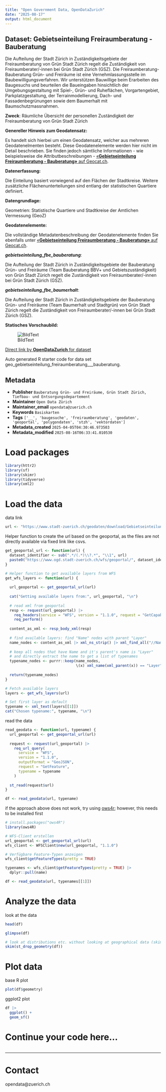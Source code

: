 ```yaml
---
title: "Open Government Data, OpenDataZurich"
date: "2025-08-17"
output: html_document
---
```


## Dataset: Gebietseinteilung Freiraumberatung - Bauberatung

Die Aufteilung der Stadt Zürich in Zuständigkeitsgebiete der Freiraumberatung von Grün Stadt Zürich regelt die Zuständigkeit von Freiraumberater/-innen bei Grün Stadt Zürich (GSZ). Die Freiraumberatung-Bauberatung Grün- und Freiräume ist eine Vernehmlassungsstelle im Baubewilligungsverfahren. Wir unterstützen Bauwillige beim Erarbeiten des Baugesuchs und beurteilen die Baueingaben hinsichtlich der Umgebungsgestaltung mit Spiel-, Grün- und Ruheflächen, Vorgartengebiet, Parkplatzgestaltung, der Terrainmodellierung, Dach- und Fassadenbegrünungen sowie dem Baumerhalt mit Baumschutzmassnahmen.

**Zweck**: Räumliche Übersicht der personellen Zuständigkeit der Freiraumberatung von Grün Stadt Zürich

**Genereller Hinweis zum Geodatensatz:**

Es handelt sich hierbei um einen Geodatensatz, welcher aus mehreren Geodatenelmenten besteht. Diese Geodatenelemente werden hier nicht im Detail beschrieben. Sie finden jedoch sämtliche Informationen - wie beispielsweise die Attributbeschreibungen - [«**Gebietseinteilung Freiraumberatung - Bauberatung»** auf Geocat.ch](https://www.geocat.ch/geonetwork/srv/ger/catalog.search#/metadata/d630af15-3810-499f-a5c4-132172e6c9e9).
			   

**Datenerfassung:**

Die Einteilung basiert vorwiegend auf den Flächen der Stadtkreise. Weitere zusätzliche Flächenunterteilungen sind entlang der statistischen Quartiere definiert.

**Datengrundlage:**

Geometrien: Statistische Quartiere und Stadtkreise der Amtlichen Vermessung (GeoZ)

**Geodatenelemente:**

Die vollständige Metadatenbeschreibung der Geodatenelemente finden Sie ebenfalls unter [«**Gebietseinteilung Freiraumberatung - Bauberatung»** auf Geocat.ch](https://www.geocat.ch/geonetwork/srv/ger/md.viewer#/full_view/d630af15-3810-499f-a5c4-132172e6c9e9).

***gebietseinteilung_fbe_bauberatung***: 

Die Aufteilung der Stadt Zürich in Zuständigkeitsgebiete der Bauberatung Grün- und Freiräume (Team Bauberatung BBV+ und Gebietszuständigkeit) von Grün Stadt Zürich regelt die Zuständigkeit von Freiraumberater/-innen bei Grün Stadt Zürich (GSZ).


***gebietseinteilung_fbe_baumerhalt***: 

Die Aufteilung der Stadt Zürich in Zuständigkeitsgebiete der Bauberatung Grün- und Freiräume (Team Baumerhalt und Stadtgrün) von Grün Stadt Zürich regelt die Zuständigkeit von Freiraumberater/-innen bei Grün Stadt Zürich (GSZ).




**Statisches Vorschaubild:**

![BildText](https://www.gis.stadt-zuerich.ch/zueriplan_docs/geocat/d630af15-3810-499f-a5c4-132172e6c9e9.png)



[Direct link by **OpenDataZurich** for dataset](https://data.stadt-zuerich.ch/dataset/geo_gebietseinteilung_freiraumberatung___bauberatung)

Auto generated R starter code for data set geo_gebietseinteilung_freiraumberatung___bauberatung.

## Metadata

- **Publisher** `Bauberatung Grün- und Freiräume, Grün Stadt Zürich, Tiefbau- und Entsorgungsdepartement`
- **Maintainer** `Open Data Zürich`
- **Maintainer_email** `opendata@zuerich.ch`
- **Keywords** `Basis­karten`
- **Tags** `['__', 'baugesuche', 'freiraumberatung', 'geodaten', 'geoportal', 'polygondaten', 'stzh', 'vektordaten']`
- **Metadata_created** `2025-04-05T04:30:46.973503`
- **Metadata_modified** `2025-08-16T06:33:41.010530`


# Load packages

```r
library(httr2)
library(sf)
library(skimr)
library(tidyverse)
library(xml2)
```

# Load the data

data link
```r
url <- "https://www.stadt-zuerich.ch/geodaten/download/Gebietseinteilung_Freiraumberatung___Bauberatung?format=geojson_link"
```


Helper function to create the url based on the geoportal, as the files are not directly available via fixed link like csvs.
```r
get_geoportal_url <- function(url) {
  dataset_identifier <- sub(".*/(.*)\\?.*", "\\1", url)
  paste0("https://www.ogd.stadt-zuerich.ch/wfs/geoportal/", dataset_identifier)
}
```

```r
# Helper function to get available layers from WFS
get_wfs_layers <- function(url) {
  
  url_geoportal <- get_geoportal_url(url)
  
  cat("Getting available layers from:", url_geoportal, "\n")
  
  # read xml from geoportal
  resp <- request(url_geoportal) |> 
    req_headers(service = "WFS", version = "1.1.0", request = "GetCapabilities") |> 
    req_perform()
  
  content_as_xml <- resp_body_xml(resp)
  
  # find available layers: find "Name" nodes with parent "Layer"
  name_nodes <- content_as_xml |> xml_ns_strip() |> xml_find_all("//Name")
  
  # keep all nodes that have Name and it's parent's name is "Layer"
  # and directly extract the name to get a list of typenames
  typename_nodes <- purrr::keep(name_nodes,
                                \(x) xml_name(xml_parent(x)) == "Layer")
  
  return(typename_nodes)
}

# Fetch available layers
layers <- get_wfs_layers(url)

# Set first layer as default
typename <- xml_text(layers[[1]])
cat("Chosen typename:", typename, "\n")
```

read the data
```r
read_geodata <- function(url, typename) {
  url_geoportal <- get_geoportal_url(url)
  
  request <- request(url_geoportal) |>
    req_url_query(
      service = "WFS",
      version = "1.1.0",
      outputFormat = "GeoJSON",
      request = "GetFeature",
      typename = typename
    )
  
  st_read(request$url)
}

df <- read_geodata(url, typename)
```

if the approach above does not work, try using [ows4r](https://eblondel.github.io/ows4R/); however, this needs to be installed first
```r
# install.packages("ows4R")
library(ows4R)

# WFS-Client erstellen
url_geoportal <- get_geoportal_url(url)
wfs_client <- WFSClient$new(url_geoportal, "1.1.0")

# Verfügbare Feature-Typen anzeigen
wfs_client$getFeatureTypes(pretty = TRUE)

typenames <- wfs_client$getFeatureTypes(pretty = TRUE) |> 
  dplyr::pull(name)

df <- read_geodata(url, typenames[[1]])
```

# Analyze the data

look at the data
```r
head(df)
```

```r
glimpse(df)
```

```r
# look at distributions etc. without looking at geographical data (skim cannot deal with geometries)
skim(st_drop_geometry(df))
```

# Plot data

base R plot
```r
plot(df$geometry)
```

ggplot2 plot
```r
df |>
  ggplot() +
  geom_sf()
```

# Continue your code here...

```r

```

------------------------------------------------------------------------

# Contact

opendata@zuerich.ch
